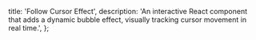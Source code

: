  title: 'Follow Cursor Effect',
  description:
    'An interactive React component that adds a dynamic bubble effect, visually tracking cursor movement in real time.',
};

<ComponentCodePreview name='follow-cursor' />
